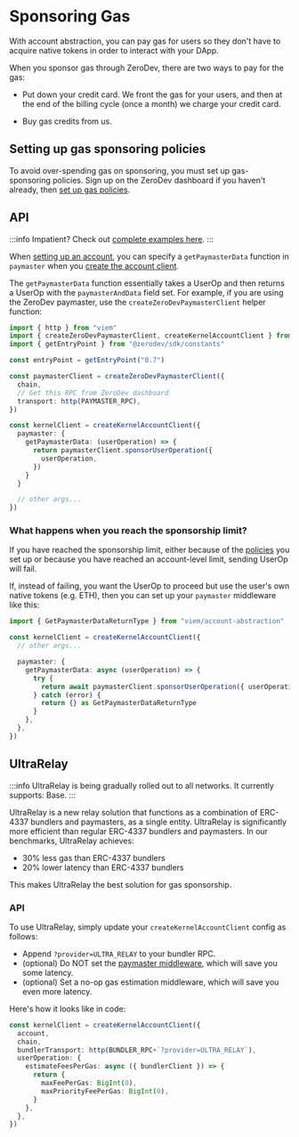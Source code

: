 # Sponsoring Gas

With account abstraction, you can pay gas for users so they don't have to acquire native tokens in order to interact with your DApp.

When you sponsor gas through ZeroDev, there are two ways to pay for the gas:

- Put down your credit card.  We front the gas for your users, and then at the end of the billing cycle (once a month) we charge your credit card.

- Buy gas credits from us.

## Setting up gas sponsoring policies

To avoid over-spending gas on sponsoring, you must set up gas-sponsoring policies.  Sign up on the ZeroDev dashboard if you haven't already, then [set up gas policies](/meta-infra/gas-policies).

## API

:::info
Impatient?  Check out [complete examples here](https://github.com/zerodevapp/zerodev-examples/blob/main/create-account/main.ts).
:::

When [setting up an account](/sdk/core-api/create-account), you can specify a `getPaymasterData` function in `paymaster` when you [create the account client](/sdk/core-api/create-account#create-an-account-client).

The `getPaymasterData` function essentially takes a UserOp and then returns a UserOp with the `paymasterAndData` field set.  For example, if you are using the ZeroDev paymaster, use the `createZeroDevPaymasterClient` helper function:

```typescript
import { http } from "viem"
import { createZeroDevPaymasterClient, createKernelAccountClient } from "@zerodev/sdk"
import { getEntryPoint } from "@zerodev/sdk/constants"

const entryPoint = getEntryPoint("0.7")

const paymasterClient = createZeroDevPaymasterClient({
  chain,
  // Get this RPC from ZeroDev dashboard
  transport: http(PAYMASTER_RPC),
})

const kernelClient = createKernelAccountClient({
  paymaster: {
    getPaymasterData: (userOperation) => {
      return paymasterClient.sponsorUserOperation({
        userOperation,
      })
    }
  }

  // other args...
})
```

### What happens when you reach the sponsorship limit?

If you have reached the sponsorship limit, either because of the [policies](/meta-infra/gas-policies) you set up or because you have reached an account-level limit, sending UserOp will fail.

If, instead of failing, you want the UserOp to proceed but use the user's own native tokens (e.g. ETH), then you can set up your `paymaster` middleware like this:

```ts
import { GetPaymasterDataReturnType } from "viem/account-abstraction"

const kernelClient = createKernelAccountClient({
  // other args...

  paymaster: {
    getPaymasterData: async (userOperation) => {
      try {
        return await paymasterClient.sponsorUserOperation({ userOperation })
      } catch (error) {
        return {} as GetPaymasterDataReturnType
      }
    },
  },
})
```

## UltraRelay

:::info
UltraRelay is being gradually rolled out to all networks.  It currently supports: Base.
:::

UltraRelay is a new relay solution that functions as a combination of ERC-4337 bundlers and paymasters, as a single entity.  UltraRelay is significantly more efficient than regular ERC-4337 bundlers and paymasters.  In our benchmarks, UltraRelay achieves:

- 30% less gas than ERC-4337 bundlers
- 20% lower latency than ERC-4337 bundlers

This makes UltraRelay the best solution for gas sponsorship.

### API

To use UltraRelay, simply update your `createKernelAccountClient` config as follows:

- Append `?provider=ULTRA_RELAY` to your bundler RPC.
- (optional) Do NOT set the [paymaster middleware](#api), which will save you some latency.
- (optional) Set a no-op gas estimation middleware, which will save you even more latency.

Here's how it looks like in code:

```ts
const kernelClient = createKernelAccountClient({
  account,
  chain,
  bundlerTransport: http(BUNDLER_RPC+`?provider=ULTRA_RELAY`),
  userOperation: {
    estimateFeesPerGas: async ({ bundlerClient }) => {
      return {
        maxFeePerGas: BigInt(0),
        maxPriorityFeePerGas: BigInt(0),
      }
    },
  },
})
```